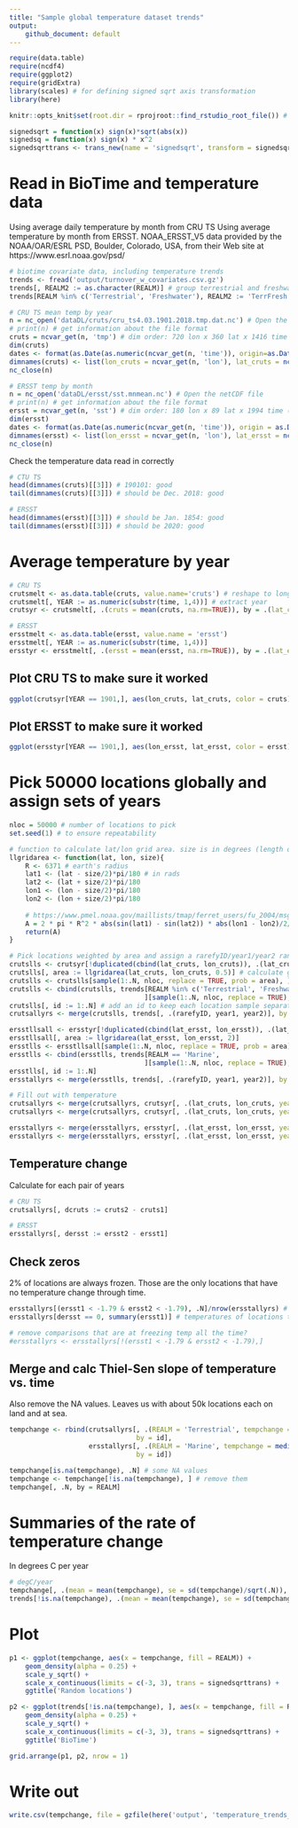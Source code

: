 ```yaml
---
title: "Sample global temperature dataset trends"
output:
    github_document: default
---
```

```r
require(data.table)
require(ncdf4)
require(ggplot2)
require(gridExtra)
library(scales) # for defining signed sqrt axis transformation
library(here)

knitr::opts_knit$set(root.dir = rprojroot::find_rstudio_root_file()) # tell RStudio to use project root directory as the root for this notebook. Needed since we are storing code in a separate directory.

signedsqrt = function(x) sign(x)*sqrt(abs(x))
signedsq = function(x) sign(x) * x^2
signedsqrttrans <- trans_new(name = 'signedsqrt', transform = signedsqrt, inverse = signedsq) # for plotting

```

# Read in BioTime and temperature data
Using average daily temperature by month from CRU TS
Using average temperature by month from ERSST. NOAA_ERSST_V5 data provided by the NOAA/OAR/ESRL PSD, Boulder, Colorado, USA, from their Web site at https://www.esrl.noaa.gov/psd/
```r
# biotime covariate data, including temperature trends
trends <- fread('output/turnover_w_covariates.csv.gz')
trends[, REALM2 := as.character(REALM)] # group terrestrial and freshwater
trends[REALM %in% c('Terrestrial', 'Freshwater'), REALM2 := 'TerrFresh']

# CRU TS mean temp by year
n = nc_open('dataDL/cruts/cru_ts4.03.1901.2018.tmp.dat.nc') # Open the netCDF file. Won't work on .gz for some reason
# print(n) # get information about the file format
cruts = ncvar_get(n, 'tmp') # dim order: 720 lon x 360 lat x 1416 time (observations are month, time measured in days since Jan 1, 1900). 0 lon is at date line.
dim(cruts)
dates <- format(as.Date(as.numeric(ncvar_get(n, 'time')), origin=as.Date('1900-01-01')), format = '%Y%m')
dimnames(cruts) <- list(lon_cruts = ncvar_get(n, 'lon'), lat_cruts = ncvar_get(n, 'lat'), time = dates)
nc_close(n)

# ERSST temp by month
n = nc_open('dataDL/ersst/sst.mnmean.nc') # Open the netCDF file
# print(n) # get information about the file format
ersst = ncvar_get(n, 'sst') # dim order: 180 lon x 89 lat x 1994 time (observations are month, time measured in days since Jan 1, 1800). 0 lon is at greenwhich mean.
dim(ersst)
dates <- format(as.Date(as.numeric(ncvar_get(n, 'time')), origin = as.Date('1800-01-01')), format = '%Y%m')
dimnames(ersst) <- list(lon_ersst = ncvar_get(n, 'lon'), lat_ersst = ncvar_get(n, 'lat'), time = dates)
nc_close(n)

```

Check the temperature data read in correctly
```r
# CTU TS
head(dimnames(cruts)[[3]]) # 190101: good
tail(dimnames(cruts)[[3]]) # should be Dec. 2018: good

# ERSST
head(dimnames(ersst)[[3]]) # should be Jan. 1854: good
tail(dimnames(ersst)[[3]]) # should be 2020: good

```

# Average temperature by year
```r
# CRU TS
crutsmelt <- as.data.table(cruts, value.name='cruts') # reshape to long format
crutsmelt[, YEAR := as.numeric(substr(time, 1,4))] # extract year
crutsyr <- crutsmelt[, .(cruts = mean(cruts, na.rm=TRUE)), by = .(lat_cruts = as.numeric(lat_cruts), lon_cruts = as.numeric(lon_cruts), YEAR)]

# ERSST
ersstmelt <- as.data.table(ersst, value.name = 'ersst')
ersstmelt[, YEAR := as.numeric(substr(time, 1,4))]
ersstyr <- ersstmelt[, .(ersst = mean(ersst, na.rm=TRUE)), by = .(lat_ersst = as.numeric(lat_ersst), lon_ersst = as.numeric(lon_ersst), YEAR)]

```

## Plot CRU TS to make sure it worked
```r
ggplot(crutsyr[YEAR == 1901,], aes(lon_cruts, lat_cruts, color = cruts)) + geom_point(size = 0.1)
```
## Plot ERSST to make sure it worked
```r
ggplot(ersstyr[YEAR == 1901,], aes(lon_ersst, lat_ersst, color = ersst)) + geom_point(size = 1) # plot to make sure it worked
```



# Pick 50000 locations globally and assign sets of years
```r
nloc = 50000 # number of locations to pick
set.seed(1) # to ensure repeatability

# function to calculate lat/lon grid area. size is in degrees (length of one side)
llgridarea <- function(lat, lon, size){
    R <- 6371 # earth's radius
    lat1 <- (lat - size/2)*pi/180 # in rads
    lat2 <- (lat + size/2)*pi/180
    lon1 <- (lon - size/2)*pi/180
    lon2 <- (lon + size/2)*pi/180
    
    # https://www.pmel.noaa.gov/maillists/tmap/ferret_users/fu_2004/msg00023.html
    A = 2 * pi * R^2 * abs(sin(lat1) - sin(lat2)) * abs(lon1 - lon2)/2/pi
    return(A)
}

# Pick locations weighted by area and assign a rarefyID/year1/year2 randomly
crutslls <- crutsyr[!duplicated(cbind(lat_cruts, lon_cruts)), .(lat_cruts, lon_cruts)] # get lat/lons.slow
crutslls[, area := llgridarea(lat_cruts, lon_cruts, 0.5)] # calculate grid area
crutslls <- crutslls[sample(1:.N, nloc, replace = TRUE, prob = area), ] # pick locations weighted by area
crutslls <- cbind(crutslls, trends[REALM %in% c('Terrestrial', 'Freshwater'), 
                                  ][sample(1:.N, nloc, replace = TRUE), .(rarefyID)])  # randomly assign rarefyIDs, which we will next use for deciding in which years to sample
crutslls[, id := 1:.N] # add an id to keep each location sample separate
crutsallyrs <- merge(crutslls, trends[, .(rarefyID, year1, year2)], by = 'rarefyID', allow.cartesian = TRUE) # merge in all the years for each rarefyID

ersstllsall <- ersstyr[!duplicated(cbind(lat_ersst, lon_ersst)), .(lat_ersst, lon_ersst)]
ersstllsall[, area := llgridarea(lat_ersst, lon_ersst, 2)]
ersstlls <- ersstllsall[sample(1:.N, nloc, replace = TRUE, prob = area), ]
ersstlls <- cbind(ersstlls, trends[REALM == 'Marine', 
                                  ][sample(1:.N, nloc, replace = TRUE), .(rarefyID)])  # randomly assign rarefyIDs
ersstlls[, id := 1:.N]
ersstallyrs <- merge(ersstlls, trends[, .(rarefyID, year1, year2)], by = 'rarefyID', allow.cartesian = TRUE) # merge in all the years for each rarefyID

# Fill out with temperature
crutsallyrs <- merge(crutsallyrs, crutsyr[, .(lat_cruts, lon_cruts, year1 = YEAR, cruts1 = cruts)], by = c('lat_cruts', 'lon_cruts', 'year1'), all.x = TRUE) # merge the data.table with cruts values for first year
crutsallyrs <- merge(crutsallyrs, crutsyr[, .(lat_cruts, lon_cruts, year2 = YEAR, cruts2 = cruts)], by = c('lat_cruts', 'lon_cruts', 'year2'), all.x = TRUE) # merge the data.table with cruts values for 2nd year

ersstallyrs <- merge(ersstallyrs, ersstyr[, .(lat_ersst, lon_ersst, year1 = YEAR, ersst1 = ersst)], by = c('lat_ersst', 'lon_ersst', 'year1'), all.x = TRUE)
ersstallyrs <- merge(ersstallyrs, ersstyr[, .(lat_ersst, lon_ersst, year2 = YEAR, ersst2 = ersst)], by = c('lat_ersst', 'lon_ersst', 'year2'), all.x = TRUE)
```

## Temperature change
Calculate for each pair of years
```r
# CRU TS
crutsallyrs[, dcruts := cruts2 - cruts1]

# ERSST
ersstallyrs[, dersst := ersst2 - ersst1]

```

## Check zeros
2% of locations are always frozen. Those are the only locations that have no temperature change through time.
```r
ersstallyrs[(ersst1 < -1.79 & ersst2 < -1.79), .N]/nrow(ersstallyrs) # fraction of values that are always frozen
ersstallyrs[dersst == 0, summary(ersst1)] # temperatures of locations that have no change in temperature

# remove comparisons that are at freezing temp all the time?
#ersstallyrs <- ersstallyrs[!(ersst1 < -1.79 & ersst2 < -1.79),]

```

## Merge and calc Thiel-Sen slope of temperature vs. time
Also remove the NA values. Leaves us with about 50k locations each on land and at sea.
```r
tempchange <- rbind(crutsallyrs[, .(REALM = 'Terrestrial', tempchange = median(dcruts/(year2 - year1))), 
                                by = id],
                    ersstallyrs[, .(REALM = 'Marine', tempchange = median(dersst/(year2 - year1))), 
                                by = id])

tempchange[is.na(tempchange), .N] # some NA values
tempchange <- tempchange[!is.na(tempchange), ] # remove them
tempchange[, .N, by = REALM]
```

# Summaries of the rate of temperature change
In degrees C per year
```r
# degC/year
tempchange[, .(mean = mean(tempchange), se = sd(tempchange)/sqrt(.N)), by = REALM]
trends[!is.na(tempchange), .(mean = mean(tempchange), se = sd(tempchange)/sqrt(.N)), by = REALM2]
```

# Plot
```r
p1 <- ggplot(tempchange, aes(x = tempchange, fill = REALM)) +
    geom_density(alpha = 0.25) +
    scale_y_sqrt() +
    scale_x_continuous(limits = c(-3, 3), trans = signedsqrttrans) +
    ggtitle('Random locations')

p2 <- ggplot(trends[!is.na(tempchange), ], aes(x = tempchange, fill = REALM2)) +
    geom_density(alpha = 0.25) +
    scale_y_sqrt() +
    scale_x_continuous(limits = c(-3, 3), trans = signedsqrttrans) +
    ggtitle('BioTime')

grid.arrange(p1, p2, nrow = 1)
```

# Write out 
```r
write.csv(tempchange, file = gzfile(here('output', 'temperature_trends_sampled.csv.gz')), row.names = FALSE)

```


